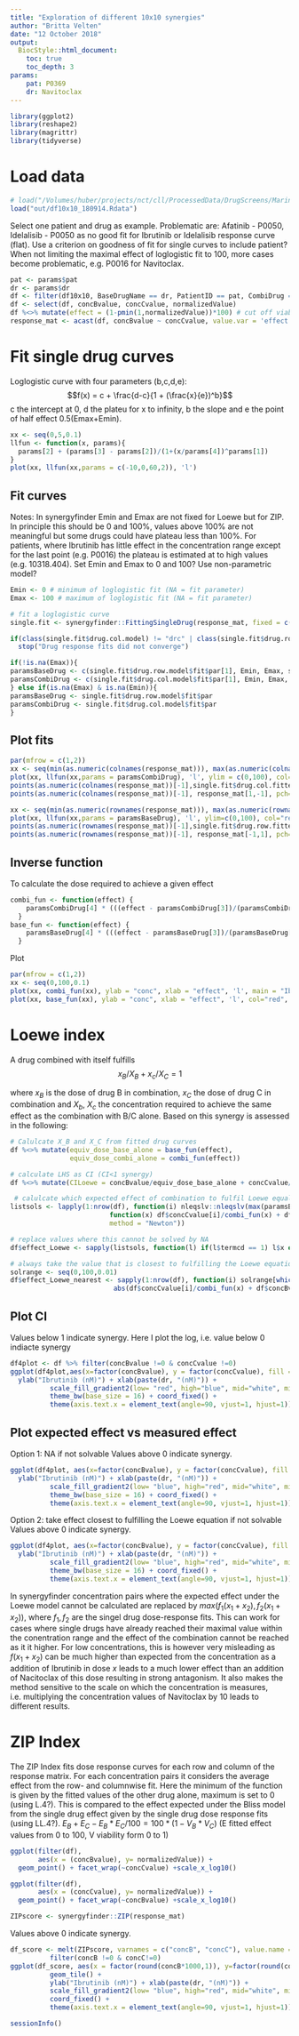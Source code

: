 ```yaml
---
title: "Exploration of different 10x10 synergies"
author: "Britta Velten"
date: "12 October 2018"
output:
  BiocStyle::html_document:
    toc: true
    toc_depth: 3
params: 
    pat: P0369
    dr: Navitoclax
---
```


```r
library(ggplot2)
library(reshape2)
library(magrittr)
library(tidyverse)
```


# Load data
```r
# load("/Volumes/huber/projects/nct/cll/ProcessedData/DrugScreens/Marina_CombiScreen/df10x10_180914.Rdata")
load("out/df10x10_180914.Rdata")
```

Select one patient and drug as example.
Problematic are: Afatinib - P0050, Idelalisib - P0050 as no good fit for Ibrutinib or Idelalisib response curve (flat).
Use a criterion on goodness of fit for single curves to include patient? When not limiting the maximal effect of loglogistic fit to 100, more cases become problematic, e.g. P0016 for Navitoclax.

```r
pat <- params$pat
dr <- params$dr
df <- filter(df10x10, BaseDrugName == dr, PatientID == pat, CombiDrug == "Ibrutinib")
df <- select(df, concBvalue, concCvalue, normalizedValue)
df %<>% mutate(effect = (1-pmin(1,normalizedValue))*100) # cut off viabilities above 1
response_mat <- acast(df, concBvalue ~ concCvalue, value.var = 'effect')
```

# Fit single drug curves
Loglogistic curve with four parameters (b,c,d,e):
$$f(x) = c + \frac{d-c}{1 + (\frac{x}{e})^b}$$
c the intercept at 0, d the plateu for x to infinity, b the slope and e the point of half effect 0.5(Emax+Emin).
```r
xx <- seq(0,5,0.1)
llfun <- function(x, params){
  params[2] + (params[3] - params[2])/(1+(x/params[4])^params[1])
}
plot(xx, llfun(xx,params = c(-10,0,60,2)), 'l')
```

## Fit curves
Notes: In synergyfinder Emin and Emax are not fixed for Loewe but for ZIP.
In principle this should be 0 and 100%, values above 100% are not meaningful but some drugs could have plateau less than 100%. For patients, where Ibrutinib has little effect in the concentration range except for the last point (e.g. P0016) the plateau is estimated at to high values (e.g. 10318.404). Set Emin and Emax to 0 and 100? Use non-parametric model?
```r
Emin <- 0 # minimum of loglogistic fit (NA = fit parameter)
Emax <- 100 # maximum of loglogistic fit (NA = fit parameter)

# fit a loglogistic curve
single.fit <- synergyfinder::FittingSingleDrug(response_mat, fixed = c(NA, Emin, Emax, NA))

if(class(single.fit$drug.col.model) != "drc" | class(single.fit$drug.row.model)!= "drc") 
  stop("Drug response fits did not converge")

if(!is.na(Emax)){
paramsBaseDrug <- c(single.fit$drug.row.model$fit$par[1], Emin, Emax, single.fit$drug.row.model$fit$par[2])
paramsCombiDrug <- c(single.fit$drug.col.model$fit$par[1], Emin, Emax, single.fit$drug.col.model$fit$par[2])
} else if(is.na(Emax) & is.na(Emin)){
paramsBaseDrug <- single.fit$drug.row.model$fit$par
paramsCombiDrug <- single.fit$drug.col.model$fit$par
} 
```

## Plot fits
```r
par(mfrow = c(1,2))
xx <- seq(min(as.numeric(colnames(response_mat))), max(as.numeric(colnames(response_mat))), 0.01)
plot(xx, llfun(xx,params = paramsCombiDrug), 'l', ylim = c(0,100), col="red", ylab = "effect", xlab = "conc", main = "Ibrutinib")
points(as.numeric(colnames(response_mat))[-1],single.fit$drug.col.fitted)
points(as.numeric(colnames(response_mat))[-1], response_mat[1,-1], pch=19)

xx <- seq(min(as.numeric(rownames(response_mat))), max(as.numeric(rownames(response_mat))), 0.01)
plot(xx, llfun(xx,params = paramsBaseDrug), 'l', ylim=c(0,100), col="red", ylab = "effect", xlab = "conc", main = dr)
points(as.numeric(rownames(response_mat))[-1],single.fit$drug.row.fitted)
points(as.numeric(rownames(response_mat))[-1], response_mat[-1,1], pch=19)
```

<!-- Note: In syngergy finder: -->
<!-- ```{r} -->
<!-- d1.fun <- function(conc, drug.col.par) { -->
<!--     (drug.col.par[3] + drug.col.par[2] * (conc/drug.col.par[4])^drug.col.par[1])/(1 +  -->
<!--                                                                                     (conc/drug.col.par[4])^drug.col.par[1]) -->
<!-- } -->
<!-- par(mfrow=c(1,1)) -->
<!-- plot(xx, d1.fun(xx, paramsBaseDrug), 'l') -->
<!-- points(xx, llfun(xx,params = paramsBaseDrug)) -->
<!-- ``` -->

## Inverse function
To calculate the dose required to achieve a given effect
```r
combi_fun <- function(effect) {
    paramsCombiDrug[4] * (((effect - paramsCombiDrug[3])/(paramsCombiDrug[2] - effect))^(1/paramsCombiDrug[1]))
  }
base_fun <- function(effect) {
    paramsBaseDrug[4] * (((effect - paramsBaseDrug[3])/(paramsBaseDrug[2] - effect))^(1/paramsBaseDrug[1]))
  }
```

Plot
```r
par(mfrow = c(1,2))
xx <- seq(0,100,0.1)
plot(xx, combi_fun(xx), ylab = "conc", xlab = "effect", 'l', main = "Ibrutinib")
plot(xx, base_fun(xx), ylab = "conc", xlab = "effect", 'l', col="red", main = dr)
```

# Loewe index
A drug combined with itself fulfills
$$x_B/X_B + x_c/X_C =1 $$

where $x_B$ is the dose of drug B in combination, $x_C$ the dose of drug C in combination and $X_b$, $X_c$ the concentration required to achieve the same effect as the combination with B/C alone.
Based on this synergy is assessed in the following:
```r
# Calulcate X_B and X_C from fitted drug curves
df %<>% mutate(equiv_dose_base_alone = base_fun(effect),
               equiv_dose_combi_alone = combi_fun(effect))

# calculate LHS as CI (CI<1 synergy)
df %<>% mutate(CILoewe = concBvalue/equiv_dose_base_alone + concCvalue/equiv_dose_combi_alone) 

 # calulcate which expected effect of combination to fulfil Loewe equality
listsols <- lapply(1:nrow(df), function(i) nleqslv::nleqslv(max(paramsBaseDrug[2] + 1, paramsCombiDrug[2] + 1), 
                         function(x) df$concCvalue[i]/combi_fun(x) + df$concBvalue[i]/base_fun(x) -1,
                         method = "Newton"))

# replace values where this cannot be solved by NA
df$effect_Loewe <- sapply(listsols, function(l) if(l$termcd == 1) l$x else NA)

# always take the value that is closest to fulfilling the Loewe equation within the effect range 0 to 100%
solrange <- seq(0,100,0.01)
df$effect_Loewe_nearest <- sapply(1:nrow(df), function(i) solrange[which.min(sapply(solrange, function(x)
                          abs(df$concCvalue[i]/combi_fun(x) + df$concBvalue[i]/base_fun(x) -1)))])
```

## Plot CI
Values below 1 indicate synergy. Here I plot the log, i.e. value below 0 indiacte synergy
```r
df4plot <- df %>% filter(concBvalue !=0 & concCvalue !=0)
ggplot(df4plot,aes(x=factor(concBvalue), y = factor(concCvalue), fill = log(CILoewe)))  + geom_tile() +
  ylab("Ibrutinib (nM)") + xlab(paste(dr, "(nM)")) +
          scale_fill_gradient2(low= "red", high="blue", mid="white", midpoint = 0) +
          theme_bw(base_size = 16) + coord_fixed() +
          theme(axis.text.x = element_text(angle=90, vjust=1, hjust=1))
```

## Plot expected effect vs measured effect
Option 1: NA if not solvable
Values above 0 indicate synergy.
```r
ggplot(df4plot, aes(x=factor(concBvalue), y = factor(concCvalue), fill = effect - effect_Loewe))   + geom_tile() +
  ylab("Ibrutinib (nM)") + xlab(paste(dr, "(nM)")) +
          scale_fill_gradient2(low= "blue", high="red", mid="white", midpoint = 0) +
          theme_bw(base_size = 16) + coord_fixed() +
          theme(axis.text.x = element_text(angle=90, vjust=1, hjust=1))
```

Option 2: take effect closest to fulfilling the Loewe equation if not solvable
Values above 0 indicate synergy.
```r
ggplot(df4plot, aes(x=factor(concBvalue), y = factor(concCvalue), fill = effect - effect_Loewe_nearest))  + geom_tile() +
  ylab("Ibrutinib (nM)") + xlab(paste(dr, "(nM)")) +
          scale_fill_gradient2(low= "blue", high="red", mid="white", midpoint = 0) +
          theme_bw(base_size = 16) + coord_fixed() +
          theme(axis.text.x = element_text(angle=90, vjust=1, hjust=1))
```

In synergyfinder concentration pairs where the expected effect under the Loewe model cannot be calculated are replaced by
$max(f_1(x_1 + x_2), f_2(x_1+x_2))$, where $f_1,f_2$ are the singel drug dose-response fits.
This can work for cases where single drugs have already reached their maximal value within the conentration range and  the effect of the combination cannot be reached as it it higher. For low concentrations, this is however very misleading as $f(x_1+x_2)$ can be much higher than expected from the concentration as a addition of Ibrutinib in dose $x$ leads to a much lower effect than an addition of Nacitoclax of this dose resulting in strong antagonism. It also makes the method sensitive to the scale on which the concentration is measures, i.e. multiplying the concentration values of Navitoclax by 10 leads to different results.


# ZIP Index
The ZIP Index fits dose response curves for each row and column of the response matrix.
For each concentration pairs it considers the average effect from the row- and columnwise fit. Here the minimum of the function is given by the fitted values of the other drug alone, maximum is set to 0 (using L.4?). This is compared to the effect expected under the Bliss model from the single drug effect given by the single drug dose response fits (using LL.4?). $E_B +E_C - E_B*E_C/100 = 100*(1- V_B*V_C)$ (E fitted effect values from 0 to 100, V viability form 0 to 1)

```r
ggplot(filter(df),
       aes(x = (concBvalue), y= normalizedValue)) +
  geom_point() + facet_wrap(~concCvalue) +scale_x_log10() 

ggplot(filter(df),
       aes(x = (concCvalue), y= normalizedValue)) +
  geom_point() + facet_wrap(~concBvalue) +scale_x_log10() 

```

```r
ZIPscore <- synergyfinder::ZIP(response_mat)
```

Values above 0 indicate synergy.
```r
df_score <- melt(ZIPscore, varnames = c("concB", "concC"), value.name = "score") %>%
          filter(concB !=0 & concC!=0)
ggplot(df_score, aes(x = factor(round(concB*1000,1)), y=factor(round(concC*1000,1)), fill = score)) +
          geom_tile() +
          ylab("Ibrutinib (nM)") + xlab(paste(dr, "(nM)")) +
          scale_fill_gradient2(low= "blue", high="red", mid="white", midpoint = 0) +
          coord_fixed() +
          theme(axis.text.x = element_text(angle=90, vjust=1, hjust=1))
```


```r
sessionInfo()
```

